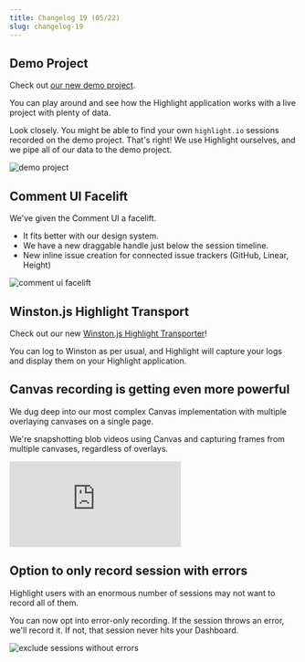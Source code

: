 ```yaml
---
title: Changelog 19 (05/22)
slug: changelog-19
---
```


<EmbeddedVideo
	src="https://www.youtube.com/embed/AcIfUZeJjjs"
	title="Youtube"
	allow="accelerometer; autoplay; clipboard-write; encrypted-media; gyroscope; picture-in-picture; web-share"
/>

## Demo Project

Check out [our new demo project](https://app.highlight.io/demo).

You can play around and see how the Highlight application works with a live project with plenty of data.

Look closely. You might be able to find your own `highlight.io` sessions recorded on the demo project. That's right! We use Highlight ourselves, and we pipe all of our data to the demo project.

![demo project](/images/changelog/19/demo-project.png)

## Comment UI Facelift

We've given the Comment UI a facelift.

-   It fits better with our design system.
-   We have a new draggable handle just below the session timeline.
-   New inline issue creation for connected issue trackers (GitHub, Linear, Height)

![comment ui facelift](/images/changelog/19/comment-ui.png)

## Winston.js Highlight Transport

Check out our new [Winston.js Highlight Transporter](https://www.highlight.io/docs/getting-started/backend-logging/js/winston)!

You can log to Winston as per usual, and Highlight will capture your logs and display them on your Highlight application.

## Canvas recording is getting even more powerful

We dug deep into our most complex Canvas implementation with multiple overlaying canvases on a single page.

We're snapshotting blob videos using Canvas and capturing frames from multiple canvases, regardless of overlays.

<div
	style={{
		position: 'relative',
		paddingBottom: '64.90384615384616%',
		height: 0,
	}}
>
	<iframe
		src="https://www.loom.com/embed/ebb971bf5fdd4aaf9ae1924e7e536fb7"
		frameborder="0"
		webkitallowfullscreen
		mozallowfullscreen
		allowfullscreen
		style={{
			position: 'absolute',
			top: 0,
			left: 0,
			width: '100%',
			height: '100%',
		}}
	></iframe>
</div>

## Option to only record session with errors

Highlight users with an enormous number of sessions may not want to record all of them.

You can now opt into error-only recording. If the session throws an error, we'll record it. If not, that session never hits your Dashboard.

![exclude sessions without errors](/images/changelog/19/exclude-sessions-without-errors.png)
